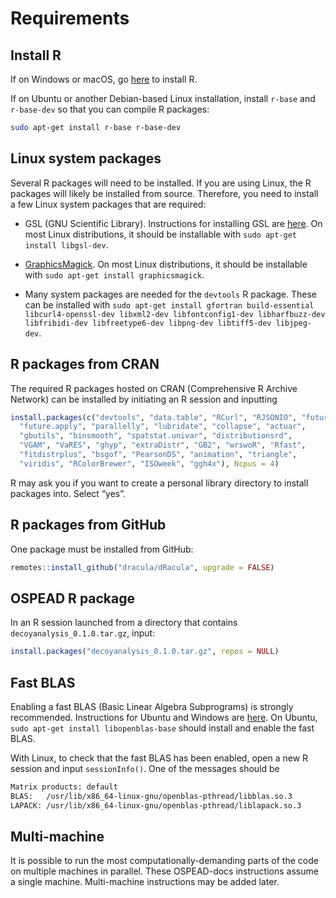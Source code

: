 # Requirements

## Install R

If on Windows or macOS, go [here](https://cloud.r-project.org/) to install R.

If on Ubuntu or another Debian-based Linux installation, install `r-base` and `r-base-dev` so that you can compile R packages:

```bash
sudo apt-get install r-base r-base-dev
```

## Linux system packages

Several R packages will need to be installed. If you are using Linux, the R packages will likely be installed from source. Therefore, you need to install a few Linux system packages that are required:

-   GSL (GNU Scientific Library). Instructions for installing GSL are [here](https://www.gnu.org/software/gsl). On most Linux distributions, it should be installable with `sudo apt-get install libgsl-dev`.

-   [GraphicsMagick](http://www.graphicsmagick.org/). On most Linux distributions, it should be installable with `sudo apt-get install graphicsmagick`.

-   Many system packages are needed for the `devtools` R package. These can be installed with `sudo apt-get install gfortran build-essential libcurl4-openssl-dev libxml2-dev libfontconfig1-dev libharfbuzz-dev libfribidi-dev libfreetype6-dev libpng-dev libtiff5-dev libjpeg-dev`.

## R packages from CRAN

The required R packages hosted on CRAN (Comprehensive R Archive Network) can be installed by initiating an R session and inputting

```r
install.packages(c("devtools", "data.table", "RCurl", "RJSONIO", "future",
  "future.apply", "parallelly", "lubridate", "collapse", "actuar",
  "gbutils", "binsmooth", "spatstat.univar", "distributionsrd",
  "VGAM", "VaRES", "ghyp", "extraDistr", "GB2", "wrswoR", "Rfast",
  "fitdistrplus", "bsgof", "PearsonDS", "animation", "triangle",
  "viridis", "RColorBrewer", "ISOweek", "ggh4x"), Ncpus = 4)
```

::: {.callout-important}
R may ask you if you want to create a personal library directory to install packages into. Select "yes".
:::

## R packages from GitHub

One package must be installed from GitHub:

```r
remotes::install_github("dracula/dRacula", upgrade = FALSE)
```

## OSPEAD R package

In an R session launched from a directory that contains `decoyanalysis_0.1.0.tar.gz`, input:

```r
install.packages("decoyanalysis_0.1.0.tar.gz", repos = NULL)
```

## Fast BLAS

Enabling a fast BLAS (Basic Linear Algebra Subprograms) is strongly recommended. Instructions for Ubuntu and Windows are [here](https://brettklamer.com/diversions/statistical/faster-blas-in-r/). On Ubuntu, `sudo apt-get install libopenblas-base` should install and enable the fast BLAS.

With Linux, to check that the fast BLAS has been enabled, open a new R session and input `sessionInfo()`. One of the messages should be

``` txt
Matrix products: default
BLAS:   /usr/lib/x86_64-linux-gnu/openblas-pthread/libblas.so.3
LAPACK: /usr/lib/x86_64-linux-gnu/openblas-pthread/liblapack.so.3
```

## Multi-machine

It is possible to run the most computationally-demanding parts of the code on multiple machines in parallel. These OSPEAD-docs instructions assume a single machine. Multi-machine instructions may be added later.
